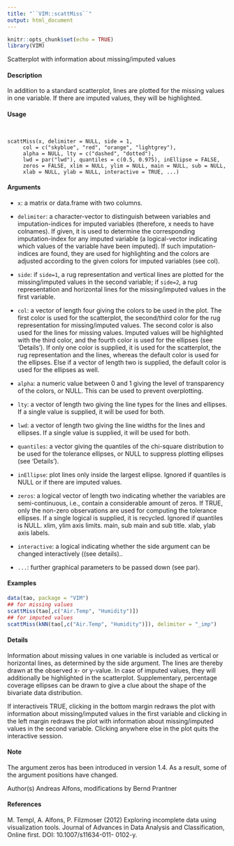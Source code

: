 ---
title: "``VIM::scattMiss``"
output: html_document
---
  
```{r setup, include=FALSE}
knitr::opts_chunk$set(echo = TRUE)
library(VIM)
```



Scatterplot with information about missing/imputed values

#### Description 

In addition to a standard scatterplot, lines are plotted for the missing values in one variable. If there
are imputed values, they will be highlighted.

#### Usage 
<pre><code>

scattMiss(x, delimiter = NULL, side = 1, 
     col = c("skyblue", "red", "orange", "lightgrey"), 
     alpha = NULL, lty = c("dashed", "dotted"),
     lwd = par("lwd"), quantiles = c(0.5, 0.975), inEllipse = FALSE,
     zeros = FALSE, xlim = NULL, ylim = NULL, main = NULL, sub = NULL,
     xlab = NULL, ylab = NULL, interactive = TRUE, ...)
</code></pre>

#### Arguments
* ``x``: a matrix or data.frame with two columns.
* ``delimiter``: a character-vector to distinguish between variables and imputation-indices for imputed variables (therefore, x needs to have colnames). If given, it is used to determine the corresponding imputation-index for any imputed variable (a logical-vector indicating which values of the variable have been imputed). If such imputation-indices are found, they are used for highlighting and the colors are adjusted according to the given colors for imputed variables (see col).
* ``side``: if ``side=1``, a rug representation and vertical lines are plotted for the missing/imputed values in the second variable; if ``side=2``, a rug representation and horizontal lines for the missing/imputed values in the first variable.

* ``col``: a vector of length four giving the colors to be used in the plot. The first color is used for the scatterplot, the second/third color for the rug representation for missing/imputed values. The second color is also used for the lines for missing values. Imputed values will be highlighted with the third color, and the fourth color is used for the ellipses (see 'Details'). If only one color is supplied, it is used for the scatterplot, the rug representation and the lines, whereas the default color is used for the ellipses. Else if a vector of length two is supplied, the default color is used for the ellipses as well.

* ``alpha``: a numeric value between 0 and 1 giving the level of transparency of the colors, or NULL. This can be used to prevent overplotting.
* ``lty``: a vector of length two giving the line types for the lines and ellipses. If a single value is supplied, it will be used for both.
* ``lwd``: a vector of length two giving the line widths for the lines and ellipses. If a single value is supplied, it will be used for both.
* ``quantiles``: a vector giving the quantiles of the chi-square distribution to be used for the tolerance ellipses, or NULL to suppress plotting ellipses (see 'Details').
* ``inEllipse``: plot lines only inside the largest ellipse. Ignored if quantiles is NULL or if there are imputed values.
* ``zeros``: a logical vector of length two indicating whether the variables are semi-continuous,
i.e., contain a considerable amount of zeros. If TRUE, only the non-zero observations are used for computing the tolerance ellipses. If a single logical is supplied,
it is recycled. Ignored if quantiles is NULL.
xlim, ylim axis limits.
main, sub main and sub title.
xlab, ylab axis labels.
* ``interactive``: a logical indicating whether the side argument can be changed interactively ((see details)..
* ``...``: further graphical parameters to be passed down (see par).

#### Examples 
```{r}
data(tao, package = "VIM")
## for missing values
scattMiss(tao[,c("Air.Temp", "Humidity")])
## for imputed values
scattMiss(kNN(tao[,c("Air.Temp", "Humidity")]), delimiter = "_imp")
```


#### Details 

Information about missing values in one variable is included as vertical or horizontal lines, as determined by the side argument. The lines are thereby drawn at the observed x- or y-value. In case of imputed values, they will additionally be highlighted in the scatterplot. Supplementary, percentage coverage ellipses can be drawn to give a clue about the shape of the bivariate data distribution.

If interactiveis TRUE, clicking in the bottom margin redraws the plot with information about missing/imputed values in the first variable and clicking in the left margin redraws the plot with information about missing/imputed values in the second variable. Clicking anywhere else in the plot quits the interactive session.

#### Note
The argument zeros has been introduced in version 1.4. As a result, some of the argument positions have changed.

Author(s)
Andreas Alfons, modifications by Bernd Prantner

#### References
M. Templ, A. Alfons, P. Filzmoser (2012) Exploring incomplete data using visualization tools.
Journal of Advances in Data Analysis and Classification, Online first. DOI: 10.1007/s11634-011-
0102-y.


